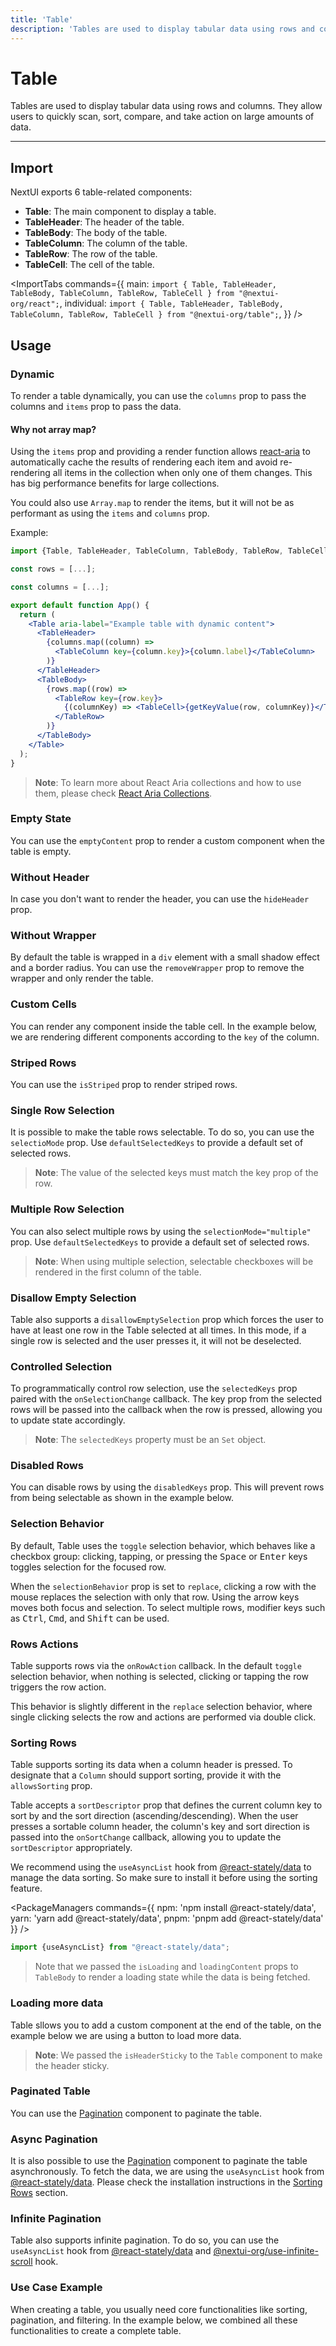 ```yaml
---
title: 'Table'
description: 'Tables are used to display tabular data using rows and columns. They allow users to quickly scan, sort, compare, and take action on large amounts of data.'
---
```



# Table

Tables are used to display tabular data using rows and columns. They allow users to quickly scan, sort, compare, and take action on large amounts of data.
<ComponentLinks component="table" reactHook="useTable" />

---

## Import

NextUI exports 6 table-related components:

- **Table**: The main component to display a table.
- **TableHeader**: The header of the table.
- **TableBody**: The body of the table.
- **TableColumn**: The column of the table.
- **TableRow**: The row of the table.
- **TableCell**: The cell of the table.

<ImportTabs
  commands={{
    main: `import {
  Table,
  TableHeader,
  TableBody,
  TableColumn,
  TableRow,
  TableCell
} from "@nextui-org/react";`,
    individual:
      `import {
  Table,
  TableHeader,
  TableBody,
  TableColumn,
  TableRow,
  TableCell
} from "@nextui-org/table";`,
  }}
/>

## Usage

<CodeDemo title="Usage" files={tableContent.usage} />

### Dynamic

To render a table dynamically, you can use the `columns` prop to pass the columns and `items` prop to pass the data.

<CodeDemo title="Dynamic" files={tableContent.dynamic} />

#### Why not array map?

Using the `items` prop and providing a render function allows [react-aria](https://react-spectrum.adobe.com/react-aria/index.html) 
to automatically cache the results of rendering each item and avoid re-rendering all items in the 
collection when only one of them changes. This has big performance benefits for large 
collections.

You could also use `Array.map` to render the items, but it will not be as performant as using the `items` and `columns` prop.

Example:

```jsx
import {Table, TableHeader, TableColumn, TableBody, TableRow, TableCell, getKeyValue} from "@nextui-org/react";

const rows = [...];

const columns = [...];

export default function App() {
  return (
    <Table aria-label="Example table with dynamic content">
      <TableHeader>
        {columns.map((column) =>
          <TableColumn key={column.key}>{column.label}</TableColumn>
        )}
      </TableHeader>
      <TableBody>
        {rows.map((row) =>
          <TableRow key={row.key}>
            {(columnKey) => <TableCell>{getKeyValue(row, columnKey)}</TableCell>}
          </TableRow>
        )}
      </TableBody>
    </Table>
  );
}
```

> **Note**: To learn more about React Aria collections and how to use them, please check [React Aria Collections](https://react-spectrum.adobe.com/react-stately/collections.html).

 
### Empty State

You can use the `emptyContent` prop to render a custom component when the table is empty.

<CodeDemo title="Empty State" highlightedLines="11" files={tableContent.empty} />

### Without Header

In case you don't want to render the header, you can use the `hideHeader` prop.

<CodeDemo title="Without Header" files={tableContent.withoutHeader} />


### Without Wrapper

By default the table is wrapped in a `div` element with a small shadow effect and a border radius. 
You can use the `removeWrapper` prop to remove the wrapper and only render the table.

<CodeDemo title="Without Wrapper" files={tableContent.withoutWrapper} />

### Custom Cells

You can render any component inside the table cell. In the example below, we are rendering different components according to the `key` of the column.

<CodeDemo title="Custom Cells" files={tableContent.customCells} />


### Striped Rows

You can use the `isStriped` prop to render striped rows.

<CodeDemo title="Striped Rows" files={tableContent.striped} />

### Single Row Selection

It is possible to make the table rows selectable. To do so, you can use the `selectioMode` prop. Use `defaultSelectedKeys` to 
provide a default set of selected rows. 

<CodeDemo title="Single Row Selection" files={tableContent.singleSelection} />

> **Note**: The value of the selected keys must match the key prop of the row.

### Multiple Row Selection

You can also select multiple rows by using the `selectionMode="multiple"` prop. Use `defaultSelectedKeys` to
provide a default set of selected rows.

<CodeDemo title="Multiple Row Selection" files={tableContent.multipleSelection} />

> **Note**: When using multiple selection, selectable checkboxes will be rendered in the first column of the table.

### Disallow Empty Selection

Table also supports a `disallowEmptySelection` prop which forces the user to have at least one
row in the Table selected at all times. In this mode, if a single row is selected and the 
user presses it, it will not be deselected.

<CodeDemo title="Disallow Empty Selection" files={tableContent.disallowEmptySelection} />

### Controlled Selection

To programmatically control row selection, use the `selectedKeys` prop paired with the `onSelectionChange` callback.
The key prop from the selected rows will be passed into the callback when the row is pressed, allowing you to update state accordingly.

<CodeDemo title="Controlled Selection" files={tableContent.controlledSelection} />

> **Note**: The `selectedKeys` property must be an `Set` object.


### Disabled Rows

You can disable rows by using the `disabledKeys` prop. This will prevent rows from being 
selectable as shown in the example below.

<CodeDemo title="Disabled Rows" files={tableContent.disabledRows} />

### Selection Behavior

By default, Table uses the `toggle` selection behavior, which behaves like a checkbox group: 
clicking, tapping, or pressing the <Kbd>Space</Kbd> or <Kbd>Enter</Kbd> keys toggles selection for the focused row. 

When the `selectionBehavior` prop is set to `replace`, clicking a row with the mouse replaces
the selection with only that row. Using the arrow keys moves both focus and selection. 
To select multiple rows, modifier keys such as <Kbd>Ctrl</Kbd>, <Kbd>Cmd</Kbd>, and <Kbd>Shift</Kbd> can be used.

<CodeDemo title="Selection Behavior" files={tableContent.selectionBehavior} />

### Rows Actions

Table supports rows via the `onRowAction` callback. In the default `toggle` selection 
behavior, when nothing is selected, clicking or tapping the row triggers the row action.

This behavior is slightly different in the `replace` selection behavior, where single 
clicking selects the row and actions are performed via double click. 

<CodeDemo title="Rows Actions" files={tableContent.rowActions} />


### Sorting Rows

Table supports sorting its data when a column header is pressed. To designate that a `Column`
should support sorting, provide it with the `allowsSorting` prop. 

Table accepts a `sortDescriptor` prop that defines the current column key to sort by 
and the sort direction (ascending/descending). When the user presses a sortable column 
header, the column's key and sort direction is passed into the `onSortChange` callback, 
allowing you to update the `sortDescriptor` appropriately.

We recommend using the `useAsyncList` hook from [@react-stately/data](https://react-spectrum.adobe.com/react-stately/useAsyncList.html) to manage the data sorting. So make
sure to install it before using the sorting feature.

<PackageManagers
  commands={{
    npm: 'npm install @react-stately/data',
    yarn: 'yarn add @react-stately/data',
    pnpm: 'pnpm add @react-stately/data'
  }}
/>

```jsx
import {useAsyncList} from "@react-stately/data";
```

<CodeDemo 
  asIframe
  title="Sorting Rows"
  resizeEnabled={false}
  files={tableContent.sorting} 
  previewHeight="520px"
  iframeSrc="/examples/table/sorting"
/>

> Note that we passed the `isLoading` and `loadingContent` props to `TableBody` to 
> render a loading state while the data is being fetched.


### Loading more data

Table sllows you to add a custom component at the end of the table, on the example below we are 
using a button to load more data.

<CodeDemo 
  asIframe
  title="Loading more data"
  resizeEnabled={false}
  files={tableContent.loadMore}
  highlightedLines="36-45"
  previewHeight="620px"
  iframeSrc="/examples/table/load-more"
/>

> **Note**: We passed the `isHeaderSticky` to the `Table` component to make the header sticky.

### Paginated Table

You can use the [Pagination](/components/pagination) component to paginate the table.

<CodeDemo 
  title="Paginated Table"
  files={tableContent.paginated}
/>

### Async Pagination

It is also possible to use the [Pagination](/components/pagination) component to paginate the table asynchronously. To fetch the data, we are using the `useAsyncList` hook from [@react-stately/data](https://react-spectrum.adobe.com/react-stately/useAsyncList.html).
Please check the installation instructions in the [Sorting Rows](#sorting-rows) section.

<CodeDemo 
  asIframe
  title="Async Paginated Table"
  resizeEnabled={false}
  files={tableContent.asyncPagination}
  previewHeight="600px"
  iframeSrc="/examples/table/async-pagination"
/>


### Infinite Pagination

Table also supports infinite pagination. To do so, you can use the `useAsyncList` hook from [@react-stately/data](https://react-spectrum.adobe.com/react-stately/useAsyncList.html) and 
[@nextui-org/use-infinite-scroll](https://www.npmjs.com/package/@nextui-org/use-infinite-scroll) hook.

<CodeDemo 
  asIframe
  title="Infinite Paginated Table"
  resizeEnabled={false}
  files={tableContent.infinityPagination}
  previewHeight="620px"
  iframeSrc="/examples/table/infinite-pagination"
/>


### Use Case Example

When creating a table, you usually need core functionalities like sorting, pagination, and filtering. In the 
example below, we combined all these functionalities to create a complete table.

<CodeDemo 
  asIframe
  title="Table use Case Example"
  resizeEnabled={false}
  files={tableContent.loadMore}
  previewHeight="620px"
  iframeSrc="/examples/table/use-case"
/>